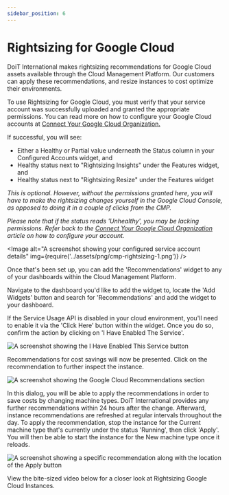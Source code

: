 ```yaml
---
sidebar_position: 6
---
```


# Rightsizing for Google Cloud

DoiT International makes rightsizing recommendations for Google Cloud assets available through the Cloud Management Platform. Our customers can apply these recommendations, and resize instances to cost optimize their environments.

To use Rightsizing for Google Cloud, you must verify that your service account was successfully uploaded and granted the appropriate permissions. You can read more on how to configure your Google Cloud accounts at [Connect Your Google Cloud Organization.](../google-cloud/connect-google-cloud-service-account.mdx)

If successful, you will see:

- Either a Healthy or Partial value underneath the Status column in your Configured Accounts widget, and
- Healthy status next to "Rightsizing Insights" under the Features widget, and
- Healthy status next to "Rightsizing Resize" under the Features widget

_This is optional. However, without the permissions granted here, you will have to make the rightsizing changes yourself in the Google Cloud Console, as opposed to doing it in a couple of clicks from the CMP._

_Please note that if the status reads 'Unhealthy', you may be lacking permissions. Refer back to the_ [_Connect Your Google Cloud Organization_](../google-cloud/connect-google-cloud-service-account.mdx) _article on how to configure your account._


<Image
  alt="A screenshot showing your configured service account details"
  img={require('../assets/png/cmp-rightsizing-1.png')}
/>

Once that's been set up, you can add the 'Recommendations' widget to any of your dashboards within the Cloud Management Platform.

Navigate to the dashboard you'd like to add the widget to, locate the 'Add Widgets' button and search for 'Recommendations' and add the widget to your dashboard.

If the Service Usage API is disabled in your cloud environment, you'll need to enable it via the 'Click Here' button within the widget. Once you do so, confirm the action by clicking on 'I Have Enabled The Service'.

![A screenshot showing the I Have Enabled This Service button](../assets/png/cmp-recommendations-4.png)

Recommendations for cost savings will now be presented. Click on the recommendation to further inspect the instance.

![A screenshot showing the Google Cloud Recommendations section](../assets/png/cmp-recommendations-3.png)

In this dialog, you will be able to apply the recommendations in order to save costs by changing machine types. DoiT International provides any further recommendations within 24 hours after the change. Afterward, instance recommendations are refreshed at regular intervals throughout the day. To apply the recommendation, stop the instance for the Current machine type that's currently under the status 'Running', then click 'Apply'. You will then be able to start the instance for the New machine type once it reloads.

![A screenshot showing a specific recommendation along with the location of the Apply button](../assets/png/cmp-resize-instance.png)

View the bite-sized video below for a closer look at Rightsizing Google Cloud Instances.


<LoomEmbed id="cecfc1a7f3d84240a5be922e27c0ac56" />
